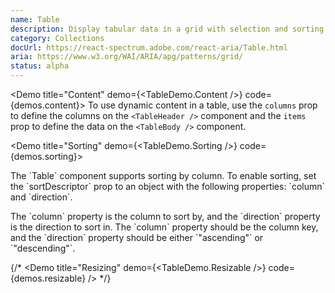 ```yaml
---
name: Table
description: Display tabular data in a grid with selection and sorting.
category: Collections
docUrl: https://react-spectrum.adobe.com/react-aria/Table.html
aria: https://www.w3.org/WAI/ARIA/apg/patterns/grid/
status: alpha
---
```


<Demo title="Content" demo={<TableDemo.Content />} code={demos.content}>
  To use dynamic content in a table, use the `columns` prop to define the
  columns on the `<TableHeader />` component and the `items` prop to define the
  data on the `<TableBody />` component.
</Demo>

<Demo title="Sorting" demo={<TableDemo.Sorting />} code={demos.sorting}>
  <p>
    The `Table` component supports sorting by column. To enable sorting, set the
    `sortDescriptor` prop to an object with the following properties: `column`
    and `direction`.
  </p>
  <p>
    The `column` property is the column to sort by, and the `direction` property
    is the direction to sort in. The `column` property should be the column key,
    and the `direction` property should be either `"ascending"` or
    `"descending"`.
  </p>
</Demo>

{/* <Demo title="Resizing" demo={<TableDemo.Resizable />} code={demos.resizable} /> */}
